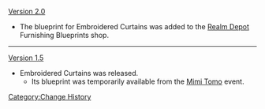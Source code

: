 [[Version 2.0]]
*The blueprint for Embroidered Curtains was added to the [[Realm Depot]] Furnishing Blueprints shop.
----
[[Version 1.5]]
*Embroidered Curtains was released.
**Its blueprint was temporarily available from the [[Mimi Tomo]] event.
<noinclude>[[Category:Change History]]</noinclude>